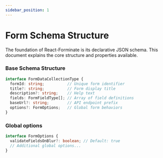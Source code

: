 ```yaml
---
sidebar_position: 1
---
```


# Form Schema Structure

The foundation of React-Forminate is its declarative JSON schema. This document explains the core structure and properties available.

### Base Schema Structure

```ts
interface FormDataCollectionType {
  formId: string;          // Unique form identifier
  title?: string;          // Form display title
  description?: string;    // Help text
  fields: FormFieldType[]; // Array of field definitions
  baseUrl?: string;        // API endpoint prefix
  options?: FormOptions;   // Global form behaviors
}
```

### Global options

```ts
interface FormOptions {
  validateFieldsOnBlur?: boolean; // Default: true
  // Additional global options...
}
```

